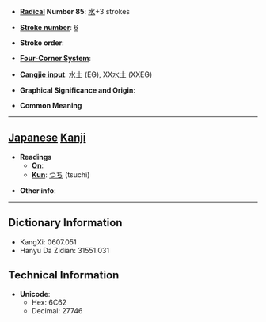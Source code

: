 * '''[[Wiktionary:Chinese radical index| Radical]] Number 85''': [[Wiktionary:Chinese radical index 水|水]]+3 strokes

* '''[[Wiktionary:Chinese total strokes index|Stroke number]]''': [[Wiktionary:Chinese total strokes index 6|6]]

* '''Stroke order''': 

* '''[[Wiktionary:Chinese four corner index|Four-Corner System]]''': 

* '''[[Wiktionary:Chinese Cangjie index|Cangjie input]]''': 水土 (EG), XX水土 (XXEG)

* '''Graphical Significance and Origin''': 

* '''Common Meaning'''

----

== [[Japanese]] [[Kanji]] ==

* '''Readings'''
** '''[[On]]''': 
** '''[[Kun]]''': [[つち]] (tsuchi)

* '''Other info''':  

----

== Dictionary Information ==

* KangXi: 0607.051
* Hanyu Da Zidian: 31551.031

== Technical Information ==

* '''Unicode''':
** Hex: 6C62
** Decimal: 27746